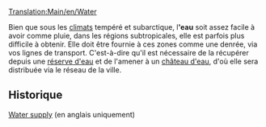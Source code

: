 [[Translation:Main/en/Water]]
{{fr/Cargaison|nom=Eau
|image=Water.png
|produit=[[Main/fr/Réserve d'eau|Réserve d'eau]]
|accepté=[[Main/fr/Château d'eau|Château d'eau]]
}}

Bien que sous les [[Main/fr/Climat|climats]] tempéré et subarctique, l''''eau''' soit assez facile à avoir comme pluie, dans les régions subtropicales, elle est parfois plus difficile à obtenir. Elle doit être fournie à ces zones comme une denrée, via vos lignes de transport. C'est-à-dire qu'il est nécessaire de la récupérer depuis une [[Main/fr/Réserve d'eau|réserve d'eau]] et de l'amener à un [[Main/fr/Château d'eau|château d'eau]], d'où elle sera distribuée via le réseau de la ville.

==Historique==
[http://en.wikipedia.org/wiki/Water_supply Water supply] (en anglais uniquement)
